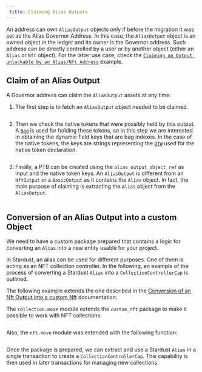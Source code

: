 ```yaml
---
 title: Claiming Alias Outputs
---
```


An address can own `AliasOutput` objects only if before the migration it was set as the Alias Governor Address. 
In this case, the `AliasOutput` object is an owned object in the ledger and its owner is the Governor address.
Such address can be directly controlled by a user or by another object (either an `Alias` or `Nft` object). For the latter use case, check the [`Claiming an Output unlockable by an Alias/Nft Address`](address-unlock-condition.mdx) example.

## Claim of an Alias Output

A Governor address can claim the `AliasOutput` assets at any time:

1. The first step is to fetch an `AliasOutput` object needed to be claimed.

<Tabs>
<TabItem value="rs" label="Rust">

```rust file=<rootDir>/docs/examples/rust/stardust/alias-output-claim.rs#L56-L81
```

</TabItem>
<TabItem value="ts" label="TypeScript">

</TabItem>
</Tabs>


2. Then we check the native tokens that were possibly held by this output.
A [`Bag`](../../../references/framework/iota-framework/bag) is used for holding these tokens, so in this step we are interested in obtaining the dynamic field keys that are bag indexes.
In the case of the native tokens, the keys are strings representing the [`OTW`](../../iota-101/iota-move-concepts/one-time-witness.mdx) used for the native token declaration.

<Tabs>
<TabItem value="rs" label="Rust">

```rust file=<rootDir>/docs/examples/rust/stardust/alias-output-claim.rs#L83-L110
```

</TabItem>
<TabItem value="ts" label="TypeScript">

</TabItem>
</Tabs>

3. Finally, a PTB can be created using the `alias_output_object_ref` as input and the native token keys.
An `AliasOutput` is different from an `NftOutput` or a `BasicOutput` as it contains the `Alias` object.
In fact, the main purpose of claiming is extracting the `Alias` object from the `AliasOutput`.

<Tabs>
<TabItem value="rs" label="Rust">

```rust file=<rootDir>/docs/examples/rust/stardust/alias-output-claim.rs#L112-L180
```

</TabItem>
<TabItem value="ts" label="TypeScript">

</TabItem>
</Tabs>

## Conversion of an Alias Output into a custom Object

We need to have a custom package prepared that contains a logic for converting an `Alias` into a new entity usable for your project. 

In Stardust, an alias can be used for different purposes. One of them is acting as an NFT collection controller.
In the following, an example of the process of converting a Stardust `Alias` into a `CollectionControllerCap` is outlined.

The following example extends the one described in the [Conversion of an Nft Output into a custom Nft](nft.mdx#conversion-of-an-nft-output-into-a-custom-nft) documentation:

<Tabs>
<TabItem value="move" label="Move">

The `collection.move` module extends the `custom_nft` package to make it possible to work with NFT collections:

```move file=<rootDir>/docs/examples/move/custom_nft/sources/collection.move
```

Also, the `nft.move` module was extended with the following function:

```move file=<rootDir>/docs/examples/move/custom_nft/sources/nft.move#L82-L97
```

</TabItem>

</Tabs>

Once the package is prepared, we can extract and use a Stardust `Alias` in a single transaction to create a `CollectionControllerCap`.
This capability is then used in later transactions for managing new collections.

<Tabs>
<TabItem value="rs" label="Rust">

```rust file=<rootDir>/docs/examples/rust/stardust/alias-migration.rs#L119-L244
```

</TabItem>
<TabItem value="ts" label="TypeScript">

</TabItem>
</Tabs>


